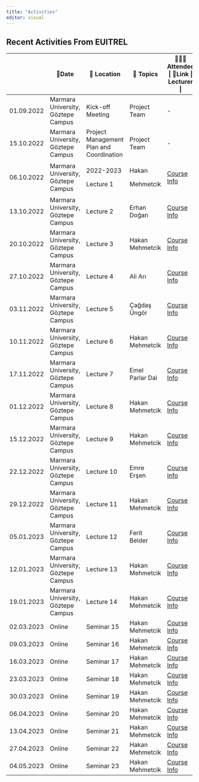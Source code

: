 ```yaml
---
title: "Activities"
editor: visual
---
```


## Recent Activities From EUITREL

+------------+------------------------------------+------------------------------------------+-----------------+----------------------------------------------------+
|            | 📅Date                             | 📌 Location                              | 🔖 Topics       | 🧑‍🤝‍🧑Attendee \| 🔗Link \| Lecturer \|                |
+============+====================================+==========================================+=================+====================================================+
| 01.09.2022 | Marmara University, Göztepe Campus | Kick-off Meeting                         | Project Team    | \-                                                 |
+------------+------------------------------------+------------------------------------------+-----------------+----------------------------------------------------+
| 15.10.2022 | Marmara University, Göztepe Campus | Project Management Plan and Coordination | Project Team    | \-                                                 |
+------------+------------------------------------+------------------------------------------+-----------------+----------------------------------------------------+
| 06.10.2022 | Marmara University, Göztepe Campus | 2022-2023                                | Hakan           | [Course Info](lecture/lecture1.html#/title-slide)  |
|            |                                    |                                          |                 |                                                    |
|            |                                    | Lecture 1                                | Mehmetcik       |                                                    |
+------------+------------------------------------+------------------------------------------+-----------------+----------------------------------------------------+
| 13.10.2022 | Marmara University, Göztepe Campus | Lecture 2                                | Erhan Doğan     | [Course Info](lecture/lecture2.html#/title-slide)  |
+------------+------------------------------------+------------------------------------------+-----------------+----------------------------------------------------+
| 20.10.2022 | Marmara University, Göztepe Campus | Lecture 3                                | Hakan Mehmetcik | [Course Info](lecture/lecture3.html#/title-slide)  |
+------------+------------------------------------+------------------------------------------+-----------------+----------------------------------------------------+
| 27.10.2022 | Marmara University, Göztepe Campus | Lecture 4                                | Ali Arı         | [Course Info](lecture/lecture4.html#/title-slide)  |
+------------+------------------------------------+------------------------------------------+-----------------+----------------------------------------------------+
| 03.11.2022 | Marmara University, Göztepe Campus | Lecture 5                                | Çağdaş Üngör    | [Course Info](lecture/lecture5.html#/title-slide)  |
+------------+------------------------------------+------------------------------------------+-----------------+----------------------------------------------------+
| 10.11.2022 | Marmara University, Göztepe Campus | Lecture 6                                | Hakan Mehmetcik | [Course Info](lecture/lecture6.html#/title-slide)  |
+------------+------------------------------------+------------------------------------------+-----------------+----------------------------------------------------+
| 17.11.2022 | Marmara University, Göztepe Campus | Lecture 7                                | Emel Parlar Dal | [Course Info](lecture/lecture7.html#/title-slide)  |
+------------+------------------------------------+------------------------------------------+-----------------+----------------------------------------------------+
| 01.12.2022 | Marmara University, Göztepe Campus | Lecture 8                                | Hakan Mehmetcik | [Course Info](lecture/lecture8.html#/title-slide)  |
+------------+------------------------------------+------------------------------------------+-----------------+----------------------------------------------------+
| 15.12.2022 | Marmara University, Göztepe Campus | Lecture 9                                | Hakan Mehmetcik | [Course Info](lecture/lecture9.html#/title-slide)  |
+------------+------------------------------------+------------------------------------------+-----------------+----------------------------------------------------+
| 22.12.2022 | Marmara University, Göztepe Campus | Lecture 10                               | Emre Erşen      | [Course Info](lecture/lecture10.html#/title-slide) |
+------------+------------------------------------+------------------------------------------+-----------------+----------------------------------------------------+
| 29.12.2022 | Marmara University, Göztepe Campus | Lecture 11                               | Hakan Mehmetcik | [Course Info](lecture/lecture11.html#/title-slide) |
+------------+------------------------------------+------------------------------------------+-----------------+----------------------------------------------------+
| 05.01.2023 | Marmara University, Göztepe Campus | Lecture 12                               | Ferit Belder    | [Course Info](lecture/lecture12.html#/title-slide) |
+------------+------------------------------------+------------------------------------------+-----------------+----------------------------------------------------+
| 12.01.2023 | Marmara University, Göztepe Campus | Lecture 13                               | Hakan Mehmetcik | [Course Info](lecture/lecture13.html#/title-slide) |
+------------+------------------------------------+------------------------------------------+-----------------+----------------------------------------------------+
| 19.01.2023 | Marmara University, Göztepe Campus | Lecture 14                               | Hakan Mehmetcik | [Course Info](lecture/lecture14.html#/title-slide) |
+------------+------------------------------------+------------------------------------------+-----------------+----------------------------------------------------+
| 02.03.2023 | Online                             | Seminar 15                               | Hakan Mehmetcik | [Course Info](lecture/seminar15.html#/title-slide) |
+------------+------------------------------------+------------------------------------------+-----------------+----------------------------------------------------+
| 09.03.2023 | Online                             | Seminar 16                               | Hakan Mehmetcik | [Course Info](lecture/seminar16.html#/title-slide) |
+------------+------------------------------------+------------------------------------------+-----------------+----------------------------------------------------+
| 16.03.2023 | Online                             | Seminar 17                               | Hakan Mehmetcik | [Course Info](lecture/seminar17.html#/title-slide) |
+------------+------------------------------------+------------------------------------------+-----------------+----------------------------------------------------+
| 23.03.2023 | Online                             | Seminar 18                               | Hakan Mehmetcik | [Course Info](lecture/seminar18.html#/title-slide) |
+------------+------------------------------------+------------------------------------------+-----------------+----------------------------------------------------+
| 30.03.2023 | Online                             | Seminar 19                               | Hakan Mehmetcik | [Course Info](lecture/seminar19.html#/title-slide) |
+------------+------------------------------------+------------------------------------------+-----------------+----------------------------------------------------+
| 06.04.2023 | Online                             | Seminar 20                               | Hakan Mehmetcik | [Course Info](lecture/seminar20.html#/title-slide) |
+------------+------------------------------------+------------------------------------------+-----------------+----------------------------------------------------+
| 13.04.2023 | Online                             | Seminar 21                               | Hakan Mehmetcik | [Course Info](lecture/seminar21.html#/title-slide) |
+------------+------------------------------------+------------------------------------------+-----------------+----------------------------------------------------+
| 27.04.2023 | Online                             | Seminar 22                               | Hakan Mehmetcik | [Course Info](lecture/seminar22.html#/title-slide) |
+------------+------------------------------------+------------------------------------------+-----------------+----------------------------------------------------+
| 04.05.2023 | Online                             | Seminar 23                               | Hakan Mehmetcik | [Course Info](lecture/seminar23.html#/title-slide) |
+------------+------------------------------------+------------------------------------------+-----------------+----------------------------------------------------+
